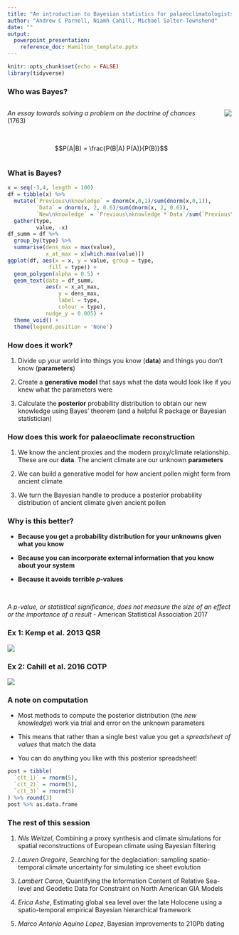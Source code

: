 ```yaml
---
title: "An introduction to Bayesian statistics for palaeoclimatologists"
author: "Andrew C Parnell, Niamh Cahill, Michael Salter-Townshend"
date: ""
output: 
  powerpoint_presentation:
    reference_doc: Hamilton_template.pptx
---
```


```r
knitr::opts_chunk$set(echo = FALSE)
library(tidyverse)
```

### Who was Bayes?

:::::::::::::: {.columns}
::: {.column}
*An essay towards solving a problem on the doctrine of chances* (1763)

<br> 

$$P(A|B) = \frac{P(B|A) P(A)}{P(B)}$$

:::
::: {.column}
![](https://upload.wikimedia.org/wikipedia/commons/d/d4/Thomas_Bayes.gif)
:::
::::::::::::::

### What is Bayes?

```r
x = seq(-3,4, length = 100)
df = tibble(x) %>% 
  mutate(`Previous\nknowledge` = dnorm(x,0,1)/sum(dnorm(x,0,1)),
         `Data` = dnorm(x, 2, 0.6)/sum(dnorm(x, 2, 0.6)),
         `New\nknowledge` = `Previous\nknowledge`*`Data`/sum(`Previous\nknowledge`*`Data`)) %>% 
  gather(type,
         value, -x)
df_summ = df %>% 
  group_by(type) %>% 
  summarise(dens_max = max(value),
            x_at_max = x[which.max(value)])
ggplot(df, aes(x = x, y = value, group = type,
             fill = type)) +
  geom_polygon(alpha = 0.5) +
  geom_text(data = df_summ,
            aes(x = x_at_max,
                y = dens_max,
                label = type,
                colour = type),
            nudge_y = 0.005) +
  theme_void() + 
  theme(legend.position = 'None')
```

### How does it work?

1. Divide up your world into things you know (**data**) and things you don't know (**parameters**)

1. Create a **generative model** that says what the data would look like if you knew what the parameters were

1. Calculate the **posterior** probability distribution to obtain our new knowledge using Bayes' theorem (and a helpful R package or Bayesian statistician)

### How does this work for palaeoclimate reconstruction

1. We know the ancient proxies and the modern proxy/climate relationship. These are our **data**. The ancient climate are our unknown **parameters**

1. We can build a generative model for how ancient pollen might form from ancient climate

1. We turn the Bayesian handle to produce a posterior probability distribution of ancient climate given ancient pollen

### Why is this better?

- **Because you get a probability distribution for your unknowns given what you know**

- **Because you can incorporate external information that you know about your system**

- **Because it avoids terrible $p$-values**

<br> 

*A p-value, or statistical significance, does not measure the size of an effect or the importance of a result* - American Statistical Association 2017


### Ex 1: Kemp et al. 2013 QSR

![](https://github.com/andrewcparnell/palsea_20190722/raw/master/age_depth_NY.jpg)

### Ex 2: Cahill et al. 2016 COTP

![](https://github.com/andrewcparnell/palsea_20190722/raw/master/bhm_plot.jpg)



### A note on computation

- Most methods to compute the posterior distribution (the *new knowledge*) work via trial and error on the unknown parameters

- This means that rather than a single best value you get a *spreadsheet of values* that match the data

- You can do anything you like with this posterior spreadsheet!

```r
post = tibble(
  `c(t_1)` = rnorm(5),
  `c(t_2)` = rnorm(5),
  `c(t_3)` = rnorm(5)
) %>% round(3)
post %>% as.data.frame
```



### The rest of this session

1. *Nils Weitzel*, Combining a proxy synthesis and climate simulations for spatial reconstructions of European climate using Bayesian filtering

1. *Lauren Gregoire*, Searching for the deglaciation: sampling spatio-temporal climate uncertainty for simulating ice sheet evolution

1. *Lambert Caron*, Quantifying the Information Content of Relative Sea-level and Geodetic Data for Constraint on North American GIA Models

1. *Erica Ashe*, Estimating global sea level over the late Holocene using a spatio-temporal empirical Bayesian hierarchical framework

1. *Marco Antonio Aquino Lopez*, Bayesian improvements to 210Pb dating




